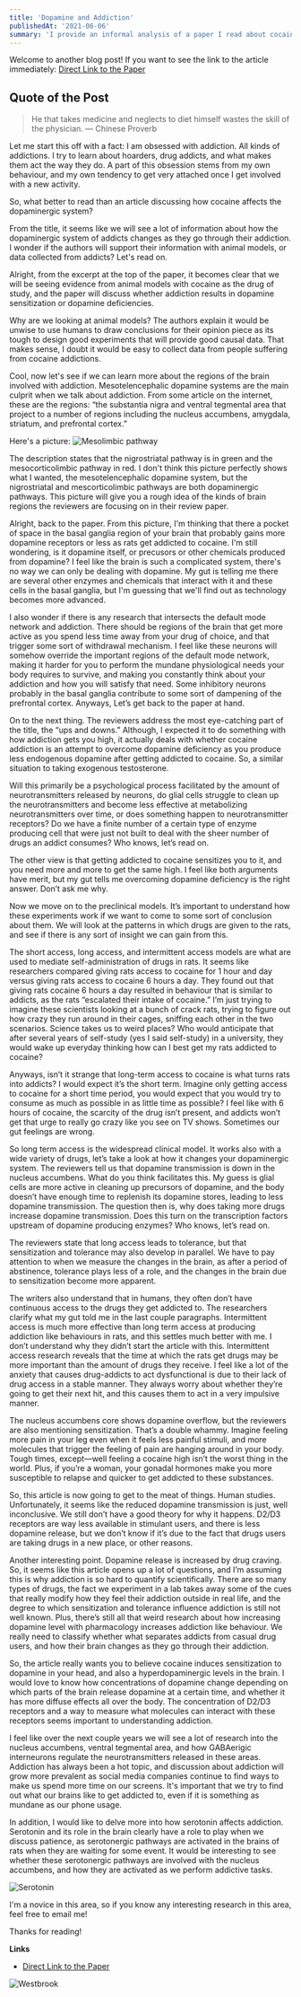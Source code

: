 ```yaml
---
title: 'Dopamine and Addiction'
publishedAt: '2021-06-06'
summary: 'I provide an informal analysis of a paper I read about cocaine and how it affects the dopaminergic system.'
---
```


Welcome to another blog post!
If you want to see the link to the article immediately: [Direct Link to the Paper](https://doi.org/10.1016/j.tins.2021.03.003)

## Quote of the Post
> He that takes medicine and neglects to diet himself wastes the skill of the physician. — Chinese Proverb

Let me start this off with a fact: I am obsessed with addiction. All kinds of addictions. I try to learn about hoarders, drug addicts, and what makes them act the way they do. A part of this obsession stems from my own behaviour, and my own tendency to get very attached once I get involved with a new activity. 

So, what better to read than an article discussing how cocaine affects the dopaminergic system?

From the title, it seems like we will see a lot of information about how the dopaminergic system of addicts changes as they go through their addiction. I wonder if the authors will support their information with animal models, or data collected from addicts? Let's read on.

Alright, from the excerpt at the top of the paper, it becomes clear that we will be seeing evidence from animal models with cocaine as the drug of study, and the paper will discuss whether addiction results in dopamine sensitization or dopamine deficiencies. 

Why are we looking at animal models? The authors explain it would be unwise to use humans to draw conclusions for their opinion piece as its tough to design good experiments that will provide good causal data. That makes sense, I doubt it would be easy to collect data from people suffering from cocaine addictions.

Cool, now let's see if we can learn more about the regions of the brain involved with addiction. Mesotelencephalic dopamine systems are the main culprit when we talk about addiction. From some article on the internet, these are the regions: “the substantia nigra and ventral tegmental area that project to a number of regions including the nucleus accumbens, amygdala, striatum, and prefrontal cortex.” 

Here's a picture:
![Mesolimbic pathway](/images/m_pathway.jpg)

The description states that the nigrostriatal pathway is in green and the mesocorticolimbic pathway in red. I don't think this picture perfectly shows what I wanted, the mesotelencephalic dopamine system, but the nigrostriatal and mescorticolimbic pathways are both dopaminergic pathways. This picture will give you a rough idea of the kinds of brain regions the reviewers are focusing on in their review paper.

Alright, back to the paper. From this picture, I'm thinking that there a pocket of space in the basal ganglia region of your brain that probably gains more dopamine receptors or less as rats get addicted to cocaine. I'm still wondering, is it dopamine itself, or precusors or other chemicals produced from dopamine? I feel like the brain is such a complicated system, there's no way we can only be dealing with dopamine. My gut is telling me there are several other enzymes and chemicals that interact with it and these cells in the basal ganglia, but I'm guessing that we'll find out as technology becomes more advanced.

I also wonder if there is any research that intersects the default mode network and addiction. There should be regions of the brain that get more active as you spend less time away from your drug of choice, and that trigger some sort of withdrawal mechanism. I feel like these neurons will somehow override the important regions of the default mode network, making it harder for you to perform the mundane physiological needs your body requires to survive, and making you constantly think about your addiction and how you will satisfy that need. Some inhibitory neurons probably in the basal ganglia contribute to some sort of dampening of the prefrontal cortex. Anyways, Let’s get back to the paper at hand.

On to the next thing. The reviewers address the most eye-catching part of the title, the “ups and downs.” Although, I expected it to do something with how addiction gets you high, it actually deals with whether cocaine addiction is an attempt to overcome dopamine deficiency as you produce less endogenous dopamine after getting addicted to cocaine. So, a similar situation to taking exogenous testosterone.

Will this primarily be a psychological process facilitated by the amount of neurotransmitters released by neurons, do glial cells struggle to clean up the neurotransmitters and become less effective at metabolizing neurotransmitters over time, or does something happen to neurotransmitter receptors? Do we have a finite number of a certain type of enzyme producing cell that were just not built to deal with the sheer number of drugs an addict consumes? Who knows, let’s read on.

The other view is that getting addicted to cocaine sensitizes you to it, and you need more and more to get the same high. I feel like both arguments have merit, but my gut tells me overcoming dopamine deficiency is the right answer. Don’t ask me why.

Now we move on to the preclinical models. It’s important to understand how these experiments work if we want to come to some sort of conclusion about them. We will look at the patterns in which drugs are given to the rats, and see if there is any sort of insight we can gain from this. 

The short access, long access, and intermittent access models are what are used to mediate self-administration of drugs in rats. It seems like researchers compared giving rats access to cocaine for 1 hour and day versus giving rats access to cocaine 6 hours a day. They found out that giving rats cocaine 6 hours a day resulted in behaviour that is similar to addicts, as the rats “escalated their intake of cocaine.” I’m just trying to imagine these scientists looking at a bunch of crack rats, trying to figure out how crazy they run around in their cages, sniffing each other in the two scenarios. Science takes us to weird places? Who would anticipate that after several years of self-study (yes I said self-study) in a university, they would wake up everyday thinking how can I best get my rats addicted to cocaine?

Anyways, isn’t it strange that long-term access to cocaine is what turns rats into addicts? I would expect it’s the short term. Imagine only getting access to cocaine for a short time period, you would expect that you would try to consume as much as possible in as little time as possible? I feel like with 6 hours of cocaine, the scarcity of the drug isn’t present, and addicts won’t get that urge to really go crazy like you see on TV shows. Sometimes our gut feelings are wrong.

So long term access is the widespread clinical model. It works also with a wide variety of drugs, let’s take a look at how it changes your dopaminergic system. The reviewers tell us that dopamine transmission is down in the nucleus accumbens. What do you think facilitates this. My guess is glial cells are more active in cleaning up precursors of dopamine, and the body doesn’t have enough time to replenish its dopamine stores, leading to less dopamine transmission. The question then is, why does taking more drugs increase dopamine transmission. Does this turn on the transcription factors upstream of dopamine producing enzymes? Who knows, let’s read on. 

The reviewers state that long access leads to tolerance, but that sensitization and tolerance may also develop in parallel. We have to pay attention to when we measure the changes in the brain, as after a period of abstinence, tolerance plays less of a role, and the changes in the brain due to sensitization become more apparent.

The writers also understand that in humans, they often don’t have continuous access to the drugs they get addicted to. The researchers clarify what my gut told me in the last couple paragraphs. Intermittent access is much more effective than long term access at producing addiction like behaviours in rats, and this settles much better with me. I don’t understand why they didn’t start the article with this. Intermittent access research reveals that the time at which the rats get drugs may be more important than the amount of drugs they receive. I feel like a lot of the anxiety that causes drug-addicts to act dysfunctional is due to their lack of drug access in a stable manner. They always worry about whether they’re going to get their next hit, and this causes them to act in a very impulsive manner. 

The nucleus accumbens core shows dopamine overflow, but the reviewers are also mentioning sensitization. That’s a double whammy. Imagine feeling more pain in your leg even when it feels less painful stimuli, and more molecules that trigger the feeling of pain are hanging around in your body. Tough times, except—well feeling a cocaine high isn’t the worst thing in the world. Plus, if you’re a woman, your gonadal hormones make you more susceptible to relapse and quicker to get addicted to these substances.

So, this article is now going to get to the meat of things. Human studies. Unfortunately, it seems like the reduced dopamine transmission is just, well inconclusive. We still don’t have a good theory for why it happens. D2/D3 receptors are way less available in stimulant users, and there is less dopamine release, but we don’t know if it’s due to the fact that drugs users are taking drugs in a new place, or other reasons. 

Another interesting point. Dopamine release is increased by drug craving. So, it seems like this article opens up a lot of questions, and I’m assuming this is why addiction is so hard to quantify scientifically. There are so many types of drugs, the fact we experiment in a lab takes away some of the cues that really modify how they feel their addiction outside in real life, and the degree to which sensitization and tolerance influence addiction is still not well known. Plus, there’s still all that weird research about how increasing dopamine level with pharmacology increases addiction like behaviour. We really need to classify whether what separates addicts from casual drug users, and how their brain changes as they go through their addiction. 

So, the article really wants you to believe cocaine induces sensitization to dopamine in your head, and also a hyperdopaminergic levels in the brain. I would love to know how concentrations of dopamine change depending on which parts of the brain release dopamine at a certain time, and whether it has more diffuse effects all over the body. The concentration of D2/D3 receptors and a way to measure what molecules can interact with these receptors seems important to understanding addiction. 

I feel like over the next couple years we will see a lot of research into the nucleus accumbens, ventral tegmental area, and how GABAerigic interneurons regulate the neurotransmitters released in these areas. Addiction has always been a hot topic, and discussion about addiction will grow more prevalent as social media companies continue to find ways to make us spend more time on our screens. It's important that we try to find out what our brains like to get addicted to, even if it is something as mundane as our phone usage.

In addition, I would like to delve more into how serotonin affects addiction. Serotonin and its role in the brain clearly have a role to play when we discuss patience, as serotonergic pathways are activated in the brains of rats when they are waiting for some event. It would be interesting to see whether these serotonergic pathways are involved with the nucleus accumbens, and how they are activated as we perform addictive tasks. 

![Serotonin](/images/serotonin.png)

I'm a novice in this area, so if you know any interesting research in this area, feel free to email me!

Thanks for reading!

**Links**
- [Direct Link to the Paper](https://doi.org/10.1016/j.tins.2021.03.003)

![Westbrook](/images/dancing.gif)
